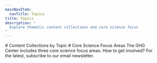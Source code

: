 ```yaml
---
mainNavItem:
  navTitle: Topics
title: Topics
description: "
  Explore thematic content collections and core science focus
"
---
```




<Block type="wide">
<Prose>
# Content Collections by Topic
</Prose>
</Block>
<UrbanEmissionsSpotlight/>

<Block type="wide">
  <Prose>
        # Core Science Focus Areas
        The GHG Center includes three core science focus areas. How to get involved?
        For the latest, subscribe to our email newsletter.
  </Prose>
</Block>
<HomeContent>
  <Keypoints></Keypoints>
</HomeContent>


